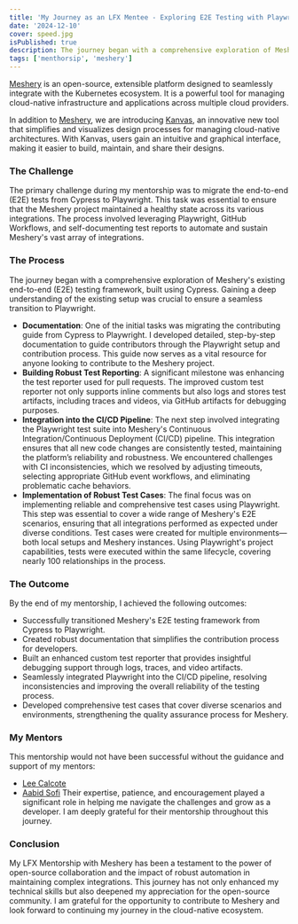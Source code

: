 ```yaml
---
title: 'My Journey as an LFX Mentee - Exploring E2E Testing with Playwright on Meshery'
date: '2024-12-10'
cover: speed.jpg
isPublished: true
description: The journey began with a comprehensive exploration of Meshery's existing end-to-end (E2E) testing framework, built using Cypress. Gaining a deep understanding of the existing setup was crucial to ensure a seamless transition to Playwright.
tags: ['menthorsip', 'meshery']
---
```


[Meshery](https://playground.meshery.io/) is an open-source, extensible platform designed to seamlessly integrate with the Kubernetes ecosystem. It is a powerful tool for managing cloud-native infrastructure and applications across multiple cloud providers.

In addition to [Meshery](https://playground.meshery.io/), we are introducing [Kanvas](https://kanvas.new/), an innovative new tool that simplifies and visualizes design processes for managing cloud-native architectures. With Kanvas, users gain an intuitive and graphical interface, making it easier to build, maintain, and share their designs.

### The Challenge

The primary challenge during my mentorship was to migrate the end-to-end (E2E) tests from Cypress to Playwright. This task was essential to ensure that the Meshery project maintained a healthy state across its various integrations. The process involved leveraging Playwright, GitHub Workflows, and self-documenting test reports to automate and sustain Meshery's vast array of integrations.

### The Process

The journey began with a comprehensive exploration of Meshery's existing end-to-end (E2E) testing framework, built using Cypress. Gaining a deep understanding of the existing setup was crucial to ensure a seamless transition to Playwright.

- **Documentation**: One of the initial tasks was migrating the contributing guide from Cypress to Playwright. I developed detailed, step-by-step documentation to guide contributors through the Playwright setup and contribution process. This guide now serves as a vital resource for anyone looking to contribute to the Meshery project.
- **Building Robust Test Reporting**: A significant milestone was enhancing the test reporter used for pull requests. The improved custom test reporter not only supports inline comments but also logs and stores test artifacts, including traces and videos, via GitHub artifacts for debugging purposes.
- **Integration into the CI/CD Pipeline**: The next step involved integrating the Playwright test suite into Meshery's Continuous Integration/Continuous Deployment (CI/CD) pipeline. This integration ensures that all new code changes are consistently tested, maintaining the platform’s reliability and robustness. We encountered challenges with CI inconsistencies, which we resolved by adjusting timeouts, selecting appropriate GitHub event workflows, and eliminating problematic cache behaviors.
- **Implementation of Robust Test Cases**: The final focus was on implementing reliable and comprehensive test cases using Playwright. This step was essential to cover a wide range of Meshery's E2E scenarios, ensuring that all integrations performed as expected under diverse conditions. Test cases were created for multiple environments—both local setups and Meshery instances. Using Playwright's project capabilities, tests were executed within the same lifecycle, covering nearly 100 relationships in the process.

### The Outcome

By the end of my mentorship, I achieved the following outcomes:

- Successfully transitioned Meshery's E2E testing framework from Cypress to Playwright.
- Created robust documentation that simplifies the contribution process for developers.
- Built an enhanced custom test reporter that provides insightful debugging support through logs, traces, and video artifacts.
- Seamlessly integrated Playwright into the CI/CD pipeline, resolving inconsistencies and improving the overall reliability of the testing process.
- Developed comprehensive test cases that cover diverse scenarios and environments, strengthening the quality assurance process for Meshery.

### My Mentors

This mentorship would not have been successful without the guidance and support of my mentors:

- [Lee Calcote](https://layer5.io/community/members/lee-calcote)
- [Aabid Sofi](https://layer5.io/community/members/aabid-sofi)
  Their expertise, patience, and encouragement played a significant role in helping me navigate the challenges and grow as a developer. I am deeply grateful for their mentorship throughout this journey.

### Conclusion

My LFX Mentorship with Meshery has been a testament to the power of open-source collaboration and the impact of robust automation in maintaining complex integrations. This journey has not only enhanced my technical skills but also deepened my appreciation for the open-source community. I am grateful for the opportunity to contribute to Meshery and look forward to continuing my journey in the cloud-native ecosystem.
